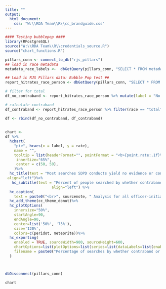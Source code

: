 ```yaml
---
title: ""
output:
  html_document:
    css: "W:\\RDA Team\\R\\cc_brandguide.css"
---
```

<!-- link to Google Font -->
<link href="https://fonts.googleapis.com/css2?family=Inter:wght@100;200;300;400;500;600;700;800;900&display=swap" rel="stylesheet">

```r

#### Testing bubblepop ####
library(RPostgreSQL)
source("W:\\RDA Team\\R\\credentials_source.R")
source("chart_functions.R")

pillars_conn <- connect_to_db("rjs_pillars")
## load in race metadata
metadata_race_labels <-  dbGetQuery(pillars_conn, "SELECT * FROM metadata_race_labels") %>% select(race_base, race_label_short, race_label_long)

## Load in RJS Pillars data: Bubble Pop test ##
report_hitrates_race_person <- dbGetQuery(pillars_conn, "SELECT * FROM data.report_hitrates_race_person") %>% filter(race == "total")

# filter for total
df_no_contraband <- report_hitrates_race_person %>% mutate(label = "No Contraband or Evidence Found") %>% rename(count = no_contraband_count, rate = no_contraband_rate)

# calculate contraband
df_contraband <- report_hitrates_race_person %>% filter(race == "total") %>% mutate(label = "Contraband or Evidence Found", count = searches_count - no_contraband_count, rate = 100-no_contraband_rate) %>% select(-no_contraband_count, -no_contraband_rate)

df <- rbind(df_no_contraband, df_contraband)
  
  
chart <- 
df %>%
  hchart(
    "pie", hcaes(x = label, y = rate),
    name = "",
    tooltip = list(headerFormat="", pointFormat = "<b>{point.rate:.1f}%</b> of people SDPD searched had <b>{point.label}</b>,<br>for a total of <b>{point.count:,.0f}</b> people needlessly searched."),
     innerSize="65%",
     center = c(50, 50), 
    )%>% 
  hc_title(text = "Most searches SDPD conducts yield no evidence or contraband",
 align="left")%>%
   hc_subtitle(text = "Percent of people searched by whether contraband or evidence is found",
                     align="left") %>%
  hc_caption(
    text = paste0("<br>", sourcenote, " Analysis for all officer-initiated stops."))%>%
  hc_add_theme(cc_theme_donut)%>%
  hc_plotOptions(
    innersize="50%", 
    startAngle=90, 
    endAngle=90,
    center=list('50%', '75%'),
    size='120%',
    colors=c(peridot, meteorite))%>%
  hc_exporting(
    enabled = TRUE, sourceWidth=900, sourceHeight=600, 
    chartOptions=list(plotOptions=list(series=list(dataLabels=list(enabled=TRUE, format='{point.hours_rate_cap:.1f}%')))),
    filename = paste0("Percentage of searches by whether contraband or evidence was found","_Catalyst California, catalystcalifornia.org, 2023.")
  )



dbDisconnect(pillars_conn)
```

```r
chart
```

<script>
  widg = document.getElementsByClassName('html-widget'); //find widgets
  for (let i = 0; i < widg.length; i++) { //loop through
    document.getElementsByClassName('highchart')[i].style.width = '100%'; //adjust width
    document.getElementsByClassName('highchart')[i].style.height = '100%'; //adjust height
  }
</script>